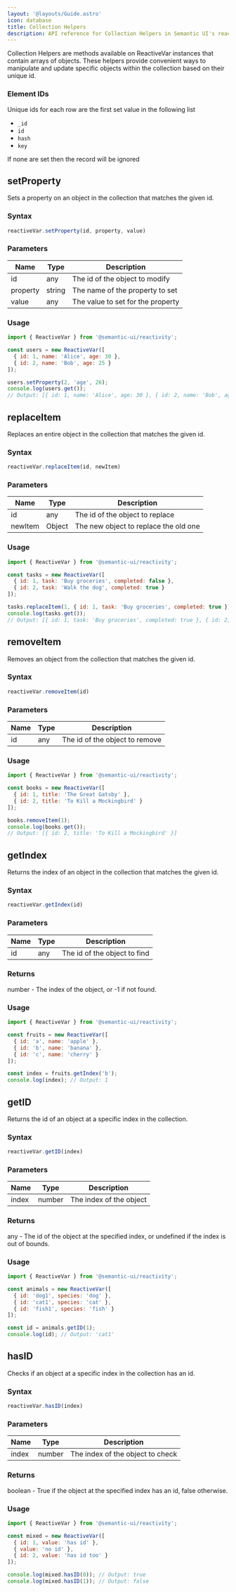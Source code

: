 ```yaml
---
layout: '@layouts/Guide.astro'
icon: database
title: Collection Helpers
description: API reference for Collection Helpers in Semantic UI's reactivity system
---
```


Collection Helpers are methods available on ReactiveVar instances that contain arrays of objects. These helpers provide convenient ways to manipulate and update specific objects within the collection based on their unique id.

### Element IDs

Unique ids for each row are the first set value in the following list
* `_id`
* `id`
* `hash`
* `key`

If none are set then the record will be ignored

## setProperty

Sets a property on an object in the collection that matches the given id.

### Syntax
```javascript
reactiveVar.setProperty(id, property, value)
```

### Parameters

| Name | Type | Description |
|------|------|-------------|
| id | any | The id of the object to modify |
| property | string | The name of the property to set |
| value | any | The value to set for the property |

### Usage

```javascript
import { ReactiveVar } from '@semantic-ui/reactivity';

const users = new ReactiveVar([
  { id: 1, name: 'Alice', age: 30 },
  { id: 2, name: 'Bob', age: 25 }
]);

users.setProperty(2, 'age', 26);
console.log(users.get());
// Output: [{ id: 1, name: 'Alice', age: 30 }, { id: 2, name: 'Bob', age: 26 }]
```

## replaceItem

Replaces an entire object in the collection that matches the given id.

### Syntax
```javascript
reactiveVar.replaceItem(id, newItem)
```

### Parameters

| Name | Type | Description |
|------|------|-------------|
| id | any | The id of the object to replace |
| newItem | Object | The new object to replace the old one |

### Usage

```javascript
import { ReactiveVar } from '@semantic-ui/reactivity';

const tasks = new ReactiveVar([
  { id: 1, task: 'Buy groceries', completed: false },
  { id: 2, task: 'Walk the dog', completed: true }
]);

tasks.replaceItem(1, { id: 1, task: 'Buy groceries', completed: true });
console.log(tasks.get());
// Output: [{ id: 1, task: 'Buy groceries', completed: true }, { id: 2, task: 'Walk the dog', completed: true }]
```

## removeItem

Removes an object from the collection that matches the given id.

### Syntax
```javascript
reactiveVar.removeItem(id)
```

### Parameters

| Name | Type | Description |
|------|------|-------------|
| id | any | The id of the object to remove |

### Usage

```javascript
import { ReactiveVar } from '@semantic-ui/reactivity';

const books = new ReactiveVar([
  { id: 1, title: 'The Great Gatsby' },
  { id: 2, title: 'To Kill a Mockingbird' }
]);

books.removeItem(1);
console.log(books.get());
// Output: [{ id: 2, title: 'To Kill a Mockingbird' }]
```

## getIndex

Returns the index of an object in the collection that matches the given id.

### Syntax
```javascript
reactiveVar.getIndex(id)
```

### Parameters

| Name | Type | Description |
|------|------|-------------|
| id | any | The id of the object to find |

### Returns

number - The index of the object, or -1 if not found.

### Usage

```javascript
import { ReactiveVar } from '@semantic-ui/reactivity';

const fruits = new ReactiveVar([
  { id: 'a', name: 'apple' },
  { id: 'b', name: 'banana' },
  { id: 'c', name: 'cherry' }
]);

const index = fruits.getIndex('b');
console.log(index); // Output: 1
```

## getID

Returns the id of an object at a specific index in the collection.

### Syntax
```javascript
reactiveVar.getID(index)
```

### Parameters

| Name | Type | Description |
|------|------|-------------|
| index | number | The index of the object |

### Returns

any - The id of the object at the specified index, or undefined if the index is out of bounds.

### Usage

```javascript
import { ReactiveVar } from '@semantic-ui/reactivity';

const animals = new ReactiveVar([
  { id: 'dog1', species: 'dog' },
  { id: 'cat1', species: 'cat' },
  { id: 'fish1', species: 'fish' }
]);

const id = animals.getID(1);
console.log(id); // Output: 'cat1'
```

## hasID

Checks if an object at a specific index in the collection has an id.

### Syntax
```javascript
reactiveVar.hasID(index)
```

### Parameters

| Name | Type | Description |
|------|------|-------------|
| index | number | The index of the object to check |

### Returns

boolean - True if the object at the specified index has an id, false otherwise.

### Usage

```javascript
import { ReactiveVar } from '@semantic-ui/reactivity';

const mixed = new ReactiveVar([
  { id: 1, value: 'has id' },
  { value: 'no id' },
  { id: 2, value: 'has id too' }
]);

console.log(mixed.hasID(0)); // Output: true
console.log(mixed.hasID(1)); // Output: false
```
